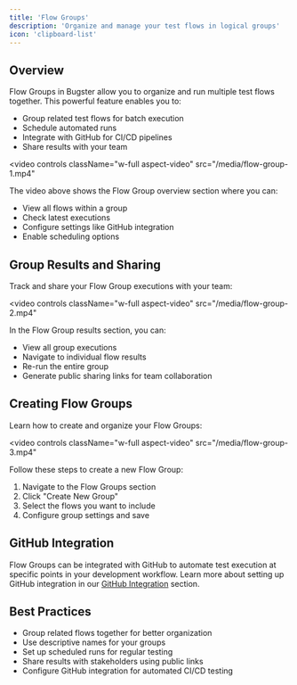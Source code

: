 ```yaml
---
title: 'Flow Groups'
description: 'Organize and manage your test flows in logical groups'
icon: 'clipboard-list'
---
```


## Overview

Flow Groups in Bugster allow you to organize and run multiple test flows together. This powerful feature enables you to:
- Group related test flows for batch execution
- Schedule automated runs
- Integrate with GitHub for CI/CD pipelines
- Share results with your team

<video 
  controls
  className="w-full aspect-video"
  src="/media/flow-group-1.mp4"
></video>

The video above shows the Flow Group overview section where you can:
- View all flows within a group
- Check latest executions
- Configure settings like GitHub integration
- Enable scheduling options

## Group Results and Sharing

Track and share your Flow Group executions with your team:

<video 
  controls
  className="w-full aspect-video"
  src="/media/flow-group-2.mp4"
></video>

In the Flow Group results section, you can:
- View all group executions
- Navigate to individual flow results
- Re-run the entire group
- Generate public sharing links for team collaboration

## Creating Flow Groups

Learn how to create and organize your Flow Groups:

<video 
  controls
  className="w-full aspect-video"
  src="/media/flow-group-3.mp4"
></video>

Follow these steps to create a new Flow Group:
1. Navigate to the Flow Groups section
2. Click "Create New Group"
3. Select the flows you want to include
4. Configure group settings and save

## GitHub Integration

Flow Groups can be integrated with GitHub to automate test execution at specific points in your development workflow. Learn more about setting up GitHub integration in our [GitHub Integration](/platform/integrations/github) section.

## Best Practices

- Group related flows together for better organization
- Use descriptive names for your groups
- Set up scheduled runs for regular testing
- Share results with stakeholders using public links
- Configure GitHub integration for automated CI/CD testing 